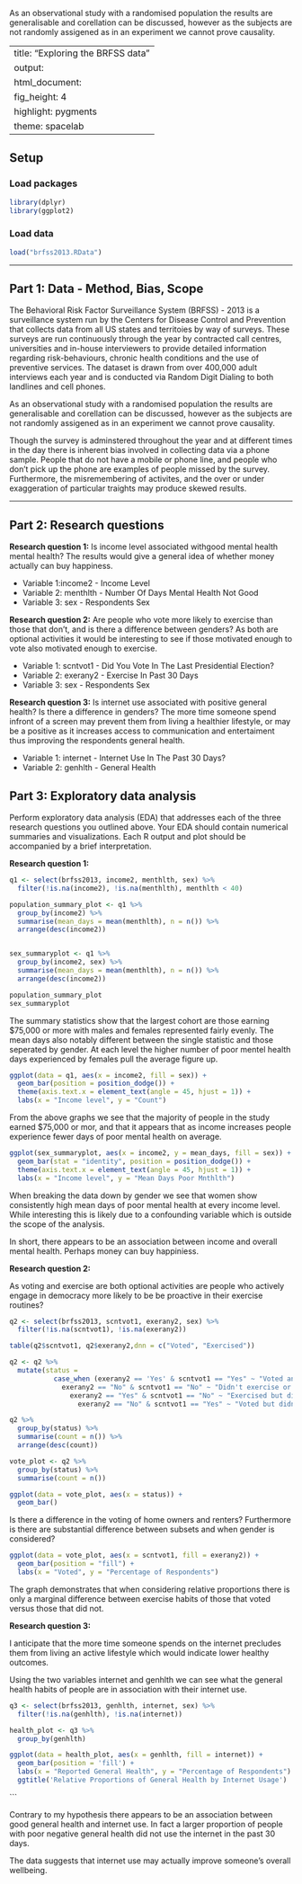 As an observational study with a randomised population the results are generalisable and corellation can be discussed, however as the subjects are not randomly assigened as in an experiment we cannot prove causality.


---
title: "Exploring the BRFSS data"
output:
  html_document:
    fig_height: 4
    highlight: pygments
    theme: spacelab
---

## Setup

### Load packages

```r
library(dplyr)
library(ggplot2)
```

### Load data

```r
load("brfss2013.RData")
```

* * *
## Part 1: Data - Method, Bias, Scope

The Behavioral Risk Factor Surveillance System (BRFSS) - 2013 is a surveillance system run by the Centers for Disease Control and Prevention that collects data from all US states and territoies by way of surveys. These surveys are run continuously through the year by contracted call centres, universities and in-house interviewers to provide detailed information regarding risk-behaviours, chronic health conditions and the use of preventive services. The dataset is drawn from over 400,000 adult interviews each year and is conducted via Random Digit Dialing to both landlines and cell phones.

As an observational study with a randomised population the results are generalisable and corellation can be discussed, however as the subjects are not randomly assigened as in an experiment we cannot prove causality.

Though the survey is adminstered throughout the year and at different times in the day there is inherent bias involved in collecting data via a phone sample. People that do not have a mobile or phone line, and people who don't pick up the phone are examples of people missed by the survey. Furthermore, the misremembering of activites, and the over or under exaggeration of particular traights may produce skewed results.

* * *

## Part 2: Research questions

**Research question 1:**
Is income level associated withgood mental health mental health? The results would give a general idea of whether money actually can buy happiness.
<ul>
<li>Variable 1:income2 - Income Level</li>
<li>Variable 2: menthlth - Number Of Days Mental Health Not Good</li>
<li>Variable 3: sex - Respondents Sex</li>
</ul>
**Research question 2:**
Are people who vote more likely to exercise than those that don't, and is there a difference between genders? As both are optional activities it would be interesting to see if those motivated enough to vote also motivated enough to exercise.
<ul>
<li>Variable 1: scntvot1 - Did You Vote In The Last Presidential Election?</li>
<li>Variable 2: exerany2 - Exercise In Past 30 Days</li>
<li>Variable 3: sex - Respondents Sex</li>
</ul>
**Research question 3:**
Is internet use associated with positive general health? Is there a difference in genders? The more time someone spend infront of a screen may prevent them from living a healthier lifestyle, or may be a positive as it increases access to communication and entertaiment thus improving the respondents general health.
<ul>
<li>Variable 1: internet - Internet Use In The Past 30 Days?</li>
<li>Variable 2: genhlth - General Health</li>
</ul>

## Part 3: Exploratory data analysis

Perform exploratory data analysis (EDA) that addresses each of the three research questions you outlined above. Your EDA should contain numerical summaries and visualizations. Each R output and plot should be accompanied by a brief interpretation.

**Research question 1:**

```r
q1 <- select(brfss2013, income2, menthlth, sex) %>%
  filter(!is.na(income2), !is.na(menthlth), menthlth < 40)

population_summary_plot <- q1 %>%
  group_by(income2) %>%
  summarise(mean_days = mean(menthlth), n = n()) %>%
  arrange(desc(income2))


sex_summaryplot <- q1 %>%
  group_by(income2, sex) %>%
  summarise(mean_days = mean(menthlth), n = n()) %>%
  arrange(desc(income2))

population_summary_plot
sex_summaryplot
```

The summary statistics show that the largest cohort are those earning $75,000 or more with males and females represented fairly evenly. The mean days also notably different between the single statistic and those seperated by gender. At each level the higher number of poor mentel health days experienced by females pull the average figure up.


```r
ggplot(data = q1, aes(x = income2, fill = sex)) +
  geom_bar(position = position_dodge()) +
  theme(axis.text.x = element_text(angle = 45, hjust = 1)) +
  labs(x = "Income level", y = "Count")
```


From the above graphs we see that the majority of people in the study earned $75,000 or mor, and that it appears that as income increases people experience fewer days of poor mental health on average.


```r
ggplot(sex_summaryplot, aes(x = income2, y = mean_days, fill = sex)) +
  geom_bar(stat = "identity", position = position_dodge()) +
  theme(axis.text.x = element_text(angle = 45, hjust = 1)) +
  labs(x = "Income level", y = "Mean Days Poor Mnthlth")
```

When breaking the data down by gender we see that women show consistently high mean days of poor mental health at every income level. While interesting this is likely due to a confounding variable which is outside the scope of the analysis.

In short, there appears to be an association between income and overall mental health. Perhaps money can buy happiniess.


**Research question 2:**

As voting and exercise are both optional activities are people who actively engage in democracy more likely to be be proactive in their exercise routines?

```r
q2 <- select(brfss2013, scntvot1, exerany2, sex) %>%
  filter(!is.na(scntvot1), !is.na(exerany2))

table(q2$scntvot1, q2$exerany2,dnn = c("Voted", "Exercised"))
```


```r
q2 <- q2 %>%
  mutate(status = 
           case_when (exerany2 == 'Yes' & scntvot1 == "Yes" ~ "Voted and exercised", 
             exerany2 == "No" & scntvot1 == "No" ~ "Didn't exercise or vote",
               exerany2 == "Yes" & scntvot1 == "No" ~ "Exercised but didn't vote",
                 exerany2 == "No" & scntvot1 == "Yes" ~ "Voted but didn't exercise"))

q2 %>%
  group_by(status) %>%
  summarise(count = n()) %>%
  arrange(desc(count))
```


```r
vote_plot <- q2 %>%
  group_by(status) %>%
  summarise(count = n())

ggplot(data = vote_plot, aes(x = status)) +
  geom_bar()
```


Is there a difference in the voting of home owners and renters? Furthermore is there are substantial difference between subsets and when gender is considered?

```r

ggplot(data = vote_plot, aes(x = scntvot1, fill = exerany2)) +
  geom_bar(position = "fill") +
  labs(x = "Voted", y = "Percentage of Respondents")
```

The graph demonstrates that when considering relative proportions there is only a marginal difference between exercise habits of those that voted versus those that did not.


**Research question 3:**

I anticipate that the more time someone spends on the internet precludes them from living an active lifestyle which would indicate lower healthy outcomes.

Using the two variables internet and genhlth we can see what the general health habits of people are in association with their internet use.

```r
q3 <- select(brfss2013, genhlth, internet, sex) %>%
  filter(!is.na(genhlth), !is.na(internet))

health_plot <- q3 %>%
  group_by(genhlth)

ggplot(data = health_plot, aes(x = genhlth, fill = internet)) +
  geom_bar(position = 'fill') +
  labs(x = "Reported General Health", y = "Percentage of Respondents") +
  ggtitle('Relative Proportions of General Health by Internet Usage')
```
```

Contrary to my hypothesis there appears to be an association between good general health and internet use. In fact a larger proportion of people with poor negative general health did not use the internet in the past 30 days.

The data suggests that internet use may actually improve someone's overall wellbeing. 


